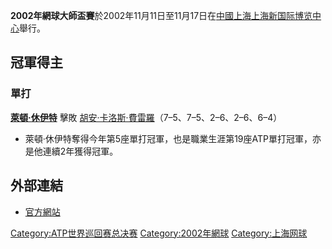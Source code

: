 {{TennisEventInfo|2002|网球大师杯赛|
| date=11月11日 – 11月17日
| edition=第37屆
| champs={{flagicon|AUS}} [[萊頓·休伊特|萊頓·休伊特]]
}}

'''2002年網球大師盃賽'''於2002年11月11日至11月17日在[[中國|中國]][[上海|上海]][[上海新国际博览中心|上海新国际博览中心]]舉行。

==冠軍得主==
===單打===
{{main|2002年網球大師盃賽單打比賽}}
{{flagicon|AUS}} '''[[萊頓·休伊特|萊頓·休伊特]]''' 擊敗 {{flagicon|ESP}} [[胡安·卡洛斯·費雷羅|胡安·卡洛斯·費雷羅]]（7–5、7–5、2–6、2–6、6–4）
* 萊頓·休伊特奪得今年第5座單打冠軍，也是職業生涯第19座ATP單打冠軍，亦是他連續2年獲得冠軍。

==外部連結==
* [http://www.barclaysatpworldtourfinals.com/ 官方網站]{{Wayback|url=http://www.barclaysatpworldtourfinals.com/ |date=20111031061025 }}

{{ATP世界巡回赛总决赛}}

[[Category:ATP世界巡回赛总决赛|Category:ATP世界巡回赛总决赛]]
[[Category:2002年網球|Category:2002年網球]]
[[Category:上海网球|Category:上海网球]]